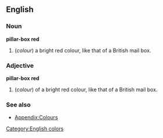 ==English==

===Noun===
'''pillar-box red'''
#(''colour'') a bright red colour, like that of a British mail box.

===Adjective===
'''pillar-box red'''
#(''colour'') of a bright red colour, like that of a British mail box.

===See also===
*[[Wiktionary_Appendix:Colours|Appendix:Colours]]

[[Category:English colors]]